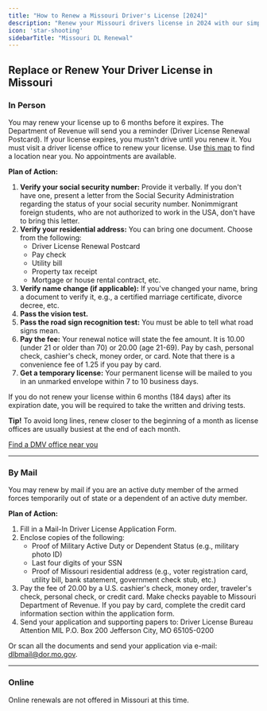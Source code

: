 ```yaml
---
title: "How to Renew a Missouri Driver's License [2024]"
description: "Renew your Missouri drivers license in 2024 with our simple, step-by-step guide. Find all the necessary requirements, forms, fees, and online renewal options to ensure a hassle-free experience. Stay legal and avoid fines - start your renewal process now!"
icon: 'star-shooting'
sidebarTitle: "Missouri DL Renewal"
---
```


## Replace or Renew Your Driver License in Missouri

### In Person

You may renew your license up to 6 months before it expires. The Department of Revenue will send you a reminder (Driver License Renewal Postcard). If your license expires, you mustn't drive until you renew it. You must visit a driver license office to renew your license. Use [this map](https://driving-tests.org/dmv-near-me/) to find a location near you. No appointments are available.

**Plan of Action:**
1. **Verify your social security number:** Provide it verbally. If you don't have one, present a letter from the Social Security Administration regarding the status of your social security number. Nonimmigrant foreign students, who are not authorized to work in the USA, don't have to bring this letter.
2. **Verify your residential address:** You can bring one document. Choose from the following:
   - Driver License Renewal Postcard
   - Pay check
   - Utility bill
   - Property tax receipt
   - Mortgage or house rental contract, etc.
3. **Verify name change (if applicable):** If you've changed your name, bring a document to verify it, e.g., a certified marriage certificate, divorce decree, etc.
4. **Pass the vision test.**
5. **Pass the road sign recognition test:** You must be able to tell what road signs mean.
6. **Pay the fee:** Your renewal notice will state the fee amount. It is 10.00 (under 21 or older than 70) or 20.00 (age 21-69). Pay by cash, personal check, cashier's check, money order, or card. Note that there is a convenience fee of 1.25 if you pay by card.
7. **Get a temporary license:** Your permanent license will be mailed to you in an unmarked envelope within 7 to 10 business days.

If you do not renew your license within 6 months (184 days) after its expiration date, you will be required to take the written and driving tests.

**Tip!** To avoid long lines, renew closer to the beginning of a month as license offices are usually busiest at the end of each month.

[Find a DMV office near you](https://driving-tests.org/dmv-near-me/)

---

### By Mail

You may renew by mail if you are an active duty member of the armed forces temporarily out of state or a dependent of an active duty member.

**Plan of Action:**
1. Fill in a Mail-In Driver License Application Form.
2. Enclose copies of the following:
   - Proof of Military Active Duty or Dependent Status (e.g., military photo ID)
   - Last four digits of your SSN
   - Proof of Missouri residential address (e.g., voter registration card, utility bill, bank statement, government check stub, etc.)
3. Pay the fee of 20.00 by a U.S. cashier's check, money order, traveler's check, personal check, or credit card. Make checks payable to Missouri Department of Revenue. If you pay by card, complete the credit card information section within the application form.
4. Send your application and supporting papers to:
Driver License Bureau Attention MIL P.O. Box 200 Jefferson City, MO 65105-0200

Or scan all the documents and send your application via e-mail: [dlbmail@dor.mo.gov](mailto:dlbmail@dor.mo.gov).

---

### Online

Online renewals are not offered in Missouri at this time.
